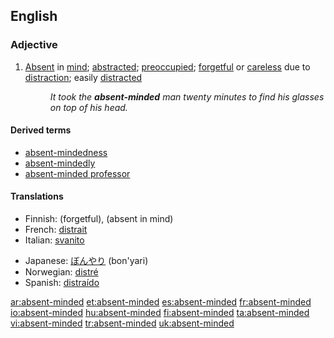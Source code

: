 ==English==
===Adjective===
{{en-adj}}

#[[Absent]] in [[mind]]; [[abstracted]]; [[preoccupied]]; [[forgetful]] or [[careless]] due to [[distract]]ion; easily [[distract]]ed
#:''It took the '''absent-minded''' man twenty minutes to find his glasses on top of his head.''

====Derived terms====
* [[absent-mindedness]] 
* [[absent-mindedly]]
* [[absent-minded professor]]

====Translations====
{{top}}
* Finnish: {{t|fi|hajamielinen}} (forgetful), {{t|fi|poissaoleva}} (absent in mind)
* French: [[distrait#French|distrait]]
* Italian: [[svanito]]
{{mid}}
* Japanese: [[ぼんやり]] (bon'yari)
* Norwegian: [[distré]]
* Spanish: [[distraído]]
{{bottom}}

[[ar:absent-minded]]
[[et:absent-minded]]
[[es:absent-minded]]
[[fr:absent-minded]]
[[io:absent-minded]]
[[hu:absent-minded]]
[[fi:absent-minded]]
[[ta:absent-minded]]
[[vi:absent-minded]]
[[tr:absent-minded]]
[[uk:absent-minded]]